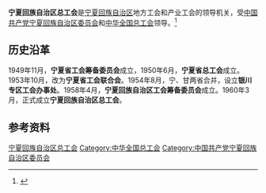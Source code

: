 {{Infobox PRCG
|机构名称 = 宁夏回族自治区总工会
|color    = #014099
|标志1    =
|届数     =
|任期始   = 
|任期终   =
|职位1    = 主席
|人员1    = 
|职位2    = 副主席
|人员2    =
|人数2    = 
|职位3    =
|人员3    =
|组织法规 =
|上级机构 = [[中华全国总工会|中华全国总工会]]
|机构类型 = [[人民团体|人民团体]]
|行政级别 = 正地厅级
|中共上级 = [[中国共产党宁夏回族自治区委员会|中国共产党宁夏回族自治区委员会]]
|中共本级 = 中国共产党宁夏回族自治区总工会党组
|场所1    = 
|地址1    = 
|邮编1    = 
|电话1    =
|时期1    =
|机构1    =
|官网1    = 
}}
'''宁夏回族自治区总工会'''是[[宁夏回族自治区|宁夏回族自治区]]地方工会和产业工会的领导机关，受[[中国共产党宁夏回族自治区委员会|中国共产党宁夏回族自治区委员会]]和[[中华全国总工会|中华全国总工会]]领导。<ref>{{cite book|title=宁夏百科全书|author=《宁夏百科全书》编纂委员会编|publisher=宁夏人民出版社|year=1998|isbn=|location=|page=}}</ref>

== 历史沿革 ==
1949年11月，'''宁夏省工会筹备委员会'''成立，1950年6月，'''宁夏省总工会'''成立。1953年10月，改为'''宁夏省工会联合会'''。1954年8月，宁、甘两省合并，设立'''银川专区工会办事处'''。1958年4月，'''宁夏回族自治区工会筹备委员会'''成立。1960年3月，正式成立'''宁夏回族自治区总工会'''。

== 参考资料 ==
{{reflist}}

{{中华人民共和国各省级行政区|总工会}}

[[Category:宁夏回族自治区总工会|]]
[[Category:中华全国总工会|Category:中华全国总工会]]
[[Category:中国共产党宁夏回族自治区委员会|Category:中国共产党宁夏回族自治区委员会]]